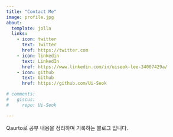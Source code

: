 ```yaml
---
title: "Contact Me"
image: profile.jpg
about:
  template: jolla
  links:
    - icon: twitter
      text: Twitter
      href: https://twitter.com
    - icon: linkedin
      text: LinkedIn
      href: https://www.linkedin.com/in/uiseok-lee-34007429a/
    - icon: github
      text: Github
      href: https://github.com/Ui-Seok

# comments:
#   giscus:
#     repo: Ui-Seok

---
```


Qaurto로 공부 내용을 정리하며 기록하는 블로그 입니다.
